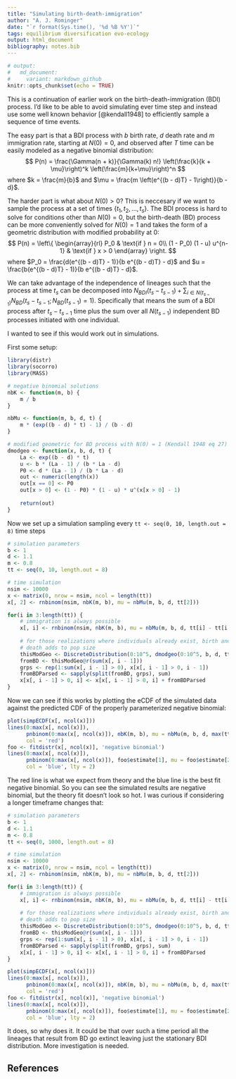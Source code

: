 ```yaml
---
title: "Simulating birth-death-immigration"
author: "A. J. Rominger"
date: "`r format(Sys.time(), '%d %B %Y')`"
tags: equilibrium diversification evo-ecology
output: html_document
bibliography: notes.bib
---
```


```r
# output: 
#   md_document:
#     variant: markdown_github
knitr::opts_chunk$set(echo = TRUE)
```

This is a continuation of earlier work on the birth-death-immigration (BDI) process.  I'd like to be able to avoid simulating ever time step and instead use some well known behavior [@kendall1948] to efficiently sample a sequence of time events.

The easy part is that a BDI process with $b$ birth rate, $d$ death rate and $m$ immigration rate, starting at $N(0) = 0$, and observed after $T$ time can be easily modeled as a negative binomial distribution:
$$
P(n) = \frac{\Gamma(n + k)}{\Gamma(k) n!} \left(\frac{k}{k + \mu}\right)^k \left(\frac{m}{k+\mu}\right)^n
$$
where $k = \frac{m}{b}$ and $\mu = \frac{m \left(e^{(b - d)T} - 1\right)}{b - d}$.

The harder part is what about $N(0) > 0$?  This is neccesary if we want to sample the process at a set of times $\{t_1, t_2, \ldots, t_s\}$.  The BDI process is hard to solve for conditions other than $N(0) = 0$, but the birth-death (BD) process can be more conveniently solved for $N(0) = 1$ and takes the form of a geometric distribution with modified probability at 0:
$$
P(n) = \left\{
\begin{array}{rl}
P_0 & \text{if } n = 0\\
(1 - P_0) (1 - u) u^{n-1} & \text{if } x > 0
\end{array} \right.
$$
where $P_0 = \frac{d(e^{(b - d)T} - 1)}{b e^{(b - d)T} - d}$ and $u = \frac{b(e^{(b - d)T} - 1)}{b e^{(b - d)T} - d}$.

We can take advantage of the independence of lineages such that the process at time $t_s$ can be decomposed into $N_{BDI}(t_s - t_{s - 1}) + \sum_{i \in N(t_{s - 1})} N_{BD}(t_s - t_{s - 1}; N_{BD}(t_{s-1}) = 1)$. Specifically that means the sum of a BDI process after $t_s - t_{s - 1}$ time plus the sum over all $N(t_{s-1})$ independent BD processes initiated with one individual.

I wanted to see if this would work out in simulations.

First some setup:

```r
library(distr)
library(socorro)
library(MASS)

# negative binomial solutions
nbK <- function(m, b) {
    m / b
}

nbMu <- function(m, b, d, t) {
    m * (exp((b - d) * t) - 1) / (b - d)
}

# modified geometric for BD process with N(0) = 1 (Kendall 1948 eq 27)
dmodgeo <- function(x, b, d, t) {
    La <- exp((b - d) * t)
    u <- b * (La - 1) / (b * La - d)
    P0 <- d * (La - 1) / (b * La - d)
    out <- numeric(length(x))
    out[x == 0] <- P0
    out[x > 0] <- (1 - P0) * (1 - u) * u^(x[x > 0] - 1)
    
    return(out)
}
```

Now we set up a simulation sampling every `tt <- seq(0, 10, length.out = 8)` time steps
```r
# simulation parameters
b <- 1
d <- 1.1
m <- 0.8
tt <- seq(0, 10, length.out = 8)

# time simulation
nsim <- 10000
x <- matrix(0, nrow = nsim, ncol = length(tt))
x[, 2] <- rnbinom(nsim, nbK(m, b), mu = nbMu(m, b, d, tt[2]))

for(i in 3:length(tt)) {
    # immigration is always possible
    x[, i] <- rnbinom(nsim, nbK(m, b), mu = nbMu(m, b, d, tt[i] - tt[i - 1]))
    
    # for those realizations where individuals already exist, birth and 
    # death adds to pop size
    thisModGeo <- DiscreteDistribution(0:10^5, dmodgeo(0:10^5, b, d, tt[i]))
    fromBD <- thisModGeo@r(sum(x[, i - 1]))
    grps <- rep(1:sum(x[, i - 1] > 0), x[x[, i - 1] > 0, i - 1])
    fromBDParsed <- sapply(split(fromBD, grps), sum)
    x[x[, i - 1] > 0, i] <- x[x[, i - 1] > 0, i] + fromBDParsed
}
```

Now we can see if this works by plotting the eCDF of the simulated data against the predicted CDF of the properly parameterized negative binomial:

```r
plot(simpECDF(x[, ncol(x)]))
lines(0:max(x[, ncol(x)]), 
      pnbinom(0:max(x[, ncol(x)]), nbK(m, b), mu = nbMu(m, b, d, max(tt))), 
      col = 'red')
foo <- fitdistr(x[, ncol(x)], 'negative binomial')
lines(0:max(x[, ncol(x)]), 
      pnbinom(0:max(x[, ncol(x)]), foo$estimate[1], mu = foo$estimate[2]), 
      col = 'blue', lty = 2)

```

The red line is what we expect from theory and the blue line is the best fit negative binomial.  So you can see the simulated results are negative binomial, but the theory fit doesn't look so hot.  I was curious if considering a longer timeframe changes that:

```r
# simulation parameters
b <- 1
d <- 1.1
m <- 0.8
tt <- seq(0, 1000, length.out = 8)
```

```r
# time simulation
nsim <- 10000
x <- matrix(0, nrow = nsim, ncol = length(tt))
x[, 2] <- rnbinom(nsim, nbK(m, b), mu = nbMu(m, b, d, tt[2]))

for(i in 3:length(tt)) {
    # immigration is always possible
    x[, i] <- rnbinom(nsim, nbK(m, b), mu = nbMu(m, b, d, tt[i] - tt[i - 1]))
    
    # for those realizations where individuals already exist, birth and 
    # death adds to pop size
    thisModGeo <- DiscreteDistribution(0:10^5, dmodgeo(0:10^5, b, d, tt[i]))
    fromBD <- thisModGeo@r(sum(x[, i - 1]))
    grps <- rep(1:sum(x[, i - 1] > 0), x[x[, i - 1] > 0, i - 1])
    fromBDParsed <- sapply(split(fromBD, grps), sum)
    x[x[, i - 1] > 0, i] <- x[x[, i - 1] > 0, i] + fromBDParsed
}

plot(simpECDF(x[, ncol(x)]))
lines(0:max(x[, ncol(x)]), 
      pnbinom(0:max(x[, ncol(x)]), nbK(m, b), mu = nbMu(m, b, d, max(tt))), 
      col = 'red')
foo <- fitdistr(x[, ncol(x)], 'negative binomial')
lines(0:max(x[, ncol(x)]), 
      pnbinom(0:max(x[, ncol(x)]), foo$estimate[1], mu = foo$estimate[2]), 
      col = 'blue', lty = 2)
```

It does, so why does it.  It could be that over such a time period all the lineages that result from BD go extinct leaving just the stationary BDI distribution.  More investigation is needed.

## References